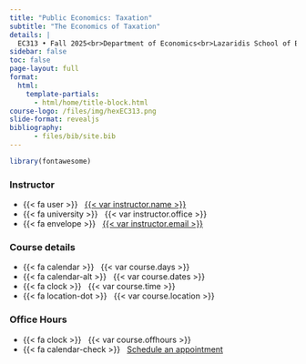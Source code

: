 ```yaml
---
title: "Public Economics: Taxation"
subtitle: "The Economics of Taxation"
details: |
  EC313 • Fall 2025<br>Department of Economics<br>Lazaridis School of Business and Economics<br>Wilfrid Laurier University
sidebar: false
toc: false
page-layout: full
format:
  html:
    template-partials:
      - html/home/title-block.html
course-logo: /files/img/hexEC313.png
slide-format: revealjs
bibliography: 
      - files/bib/site.bib
---
```


```r
library(fontawesome)
```

::: home
::: {.grid .course-details}
::: {.g-col-12 .g-col-sm-6 .g-col-md-4}
### Instructor

-   {{< fa user >}}   [{{< var instructor.name >}}]({{< var instructor.url >}})
-   {{< fa university >}}   {{< var instructor.office >}}
-   {{< fa envelope >}}   [{{< var instructor.email >}}](mailto:{{< var instructor.email >}})
:::

::: {.g-col-12 .g-col-sm-6 .g-col-md-4}
### Course details

-   {{< fa calendar >}}   {{< var course.days >}}
-   {{< fa calendar-alt >}}   {{< var course.dates >}}
-   {{< fa clock >}}   {{< var course.time >}}
-   {{< fa location-dot >}}   {{< var course.location >}}
:::

::: {.g-col-12 .g-col-md-4 .contact-policy}
### Office Hours

-   {{< fa clock >}}   {{< var course.offhours >}}
-   {{< fa calendar-check >}}   [Schedule an
    appointment]({{< var instructor.appointment_url >}})
:::
:::
:::
